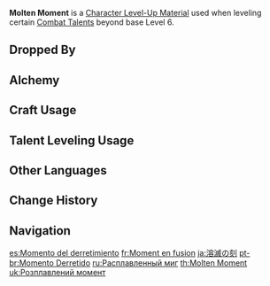 {{Item Infobox
|id          = 113025
|image       = Item Molten Moment.png
|type        = Character Level-Up Materials
|invCategory = Character Development Items
|group       = La Signora Materials
|group2      = Weekly Boss Drops
|quality     = 5
|description = A certain deformed fragment containing great might. You obtained this from defeating [[Signora]], who unleashed her original power.<br />"I had a long, long dream.<br />"I dreamed that [[Rostam|you]] and I met again in the pure white world that we created.<br />"But I woke up at last, having long been consumed by the raging flames, while you had long returned to the earth along with that poisoned blood.<br />"But none of it matters anymore. I must continue forging ahead. I must incinerate everything behind me. I must believe in that pure, spotless, everlasting realm that [[Pierro|he]] spoke of &mdash; that I saw in the 'delusion' he let me see, at the end of the horizon of [[Tsaritsa|Her Majesty]]'s dreams."
|source1     = Lv. 70+ [[Narukami Island: Tenshukaku]] Reward
}}
'''Molten Moment''' is a [[Character Level-Up Material]] used when leveling certain [[Combat Talents]] beyond base Level 6.

==Dropped By==
{{Dropped By|level=70}}

==Alchemy==
{{Recipe
|type = Converting
|Hellfire Butterfly = 1
|Dream Solvent = 1
|sort = Hellfire Butterfly;Dream Solvent
}}
{{Recipe
|type = Converting
|Ashen Heart = 1
|Dream Solvent = 1
|sort = Ashen Heart;Dream Solvent
}}

==Craft Usage==
{{Craft Usage}}

==Talent Leveling Usage==
{{Talent Leveling Usage}}

==Other Languages==
{{Other Languages
|en      = Molten Moment
|zhs     = 熔毁之刻
|zhs_rm  = Róng Huǐ zhī Kè
|zht     = 熔毀之刻
|zht_rm  = Róng Huǐ zhī Kè
|zh_tl   = Moment of Meltdown
|ja      = 溶滅の刻
|ja_rm   = Youmetsu no Toki{{Assumed}}
|ja_tl   = Molten Moment
|ko      = 용해의 순간
|ko_rm   = Yonghae-ui Sungan
|ko_tl   = Molten Moment
|es      = Momento del derretimiento
|es_tl   = Moment of the Melting
|fr      = Moment en fusion
|fr_tl   = Molten Moment
|ru      = Расплавленный миг
|ru_tl   = Molten Moment
|th      = Molten Moment
|vi      = Thời Khắc Tan Chảy
|vi_tl   = 
|de      = Moment der Kernschmelze
|de_tl   = Moment of Nuclear Meltdown
|id      = Molten Moment
|pt      = Momento Derretido
|pt_tl   = 
|tr      = Erimiş Cevher
|tr_tl   = 
|it      = Ora della fusione
|it_tl   = Time of the Merger
}}

==Change History==
{{Change History|2.1}}

==Navigation==
{{Development Item Navbox|Character Level-Up Materials}}

[[es:Momento del derretimiento]]
[[fr:Moment en fusion]]
[[ja:溶滅の刻]]
[[pt-br:Momento Derretido]]
[[ru:Расплавленный миг]]
[[th:Molten Moment]]
[[uk:Розплавлений момент]]